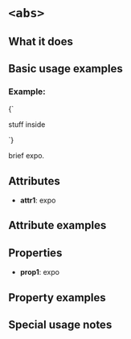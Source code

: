
# `<abs>`

## What it does


## Basic usage examples

### Example: 
<DoenetML>
{`
<codeEditor showResults resultsLocation="bottom">
    <p>stuff inside</p>
</codeEditor>
`}
</DoenetML>

brief expo.








## Attributes
* **attr1**: expo

## Attribute examples








## Properties
* **prop1**: expo

## Property examples






## Special usage notes